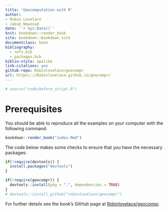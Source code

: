 ```yaml
--- 
title: 'Geocomputation with R'
author:
- Robin Lovelace
- Jakub Nowosad
date: '`r Sys.Date()`'
knit: bookdown::render_book
site: bookdown::bookdown_site
documentclass: book
bibliography:
  - refs.bib
  - packages.bib
biblio-style: apalike
link-citations: yes
github-repo: Robinlovelace/geocompr
url: https\://Robinlovelace.github.io/geocompr/
---
```


```r
# source("code/before_script.R")
```

# Prerequisites {-}

You should be able to reproduce all the examples on your computer with the following command:

```r
bookdown::render_book("index.Rmd")
```

The code below makes some checks to ensure that you have the necessary packages:

```r
if(!require(devtools)) {
  install.packages("devtools")
}

if(!require(geocompr)) {
  devtools::install(pkg = ".", dependencies = TRUE)
}
# devtools::install_github("robinlovelace/geocompr")
```

For further details see the book's GitHub page at [Robinlovelace/geocompr](https://github.com/Robinlovelace/geocompr#geocomputation-with-r).
